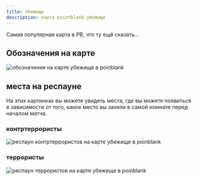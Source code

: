 ```yaml
---
title: Убежище
description: карта pointblank убежище
---
```


Самая популярная карта в PB, что ту ещё сказать...

## Обозначения на карте

<Image src={map} alt="обозначения на карте убежище в poinblank" />

## места на респауне

На этих картинках вы можете увидеть места, где вы можете появиться в зависимости от того, какое место вы заняли в самой комнате перед началом матча.

### контртеррористы

<Image src={ctRespStartPos} alt="респаун контртеррористов на карте убежище в poinblank" />

### террористы

<Image src={tRespStartPos} alt="респаун террористов на карте убежище в poinblank" />


